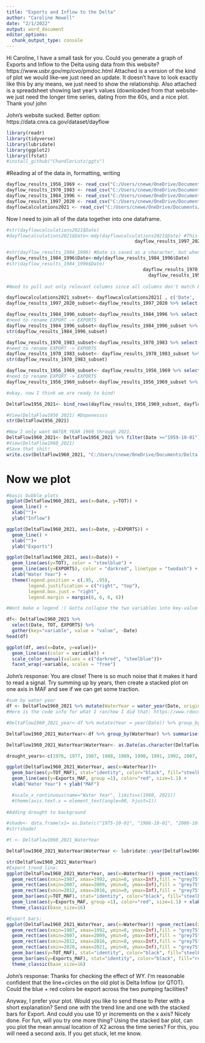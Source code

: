 ```yaml
---
title: "Exports and Inflow to the Delta"
author: "Caroline Newell"
date: "2/1/2022"
output: word_document
editor_options: 
  chunk_output_type: console
---
```

Hi Caroline, I have a small task for you. Could you generate a graph of Exports and Inflow to the Delta using data from this website? https://www.usbr.gov/mp/cvo/pmdoc.html
Attached is a version of the kind of plot we would like--we just need an update. It doesn't have to look exactly like this by any means, we just need to show the relationship. Also attached is a spreadsheet showing last year's values (downloaded from that website--we just need the longer time series, dating from the 60s, and a nice plot.  Thank you!
john

John's website sucked. Better option: https://data.cnra.ca.gov/dataset/dayflow
```r
library(readr)
library(tidyverse)
library(lubridate)
library(ggplot2)
library(lfstat)
#install_github("ChandlerLutz/ggts")
```

#Reading al of the data in, formatting, writing

```r
dayflow_results_1956_1969 <- read_csv("C:/Users/cnewe/OneDrive/Documents/Delta Inflow Outflow/1960 to present/data/dayflow-results-1956-1969.csv")
dayflow_results_1970_1983 <- read_csv("C:/Users/cnewe/OneDrive/Documents/Delta Inflow Outflow/1960 to present/data/dayflow-results-1970-1983.csv")
dayflow_results_1984_1996 <- read_csv("C:/Users/cnewe/OneDrive/Documents/Delta Inflow Outflow/1960 to present/data/dayflow-results-1984-1996.csv")
dayflow_results_1997_2020 <- read_csv("C:/Users/cnewe/OneDrive/Documents/Delta Inflow Outflow/1960 to present/data/dayflow-results-1997-2020.csv")
dayflowcalculations2021 <- read_csv("C:/Users/cnewe/OneDrive/Documents/Delta Inflow Outflow/1960 to present/data/dayflowcalculations2021.csv")
```

Now I need to join all of the data together into one dataframe.

```r
#str(dayflowcalculations2021$Date)
#dayflowcalculations2021$Date<-mdy(dayflowcalculations2021$Date) #This deletes values for some reason, and date data appears to be correct already... so i'm gonna leave it.
                                               dayflow_results_1997_2020$Date<-mdy(dayflow_results_1997_2020$Date)

#str(dayflow_results_1984_1996) #Date is saved as a character, but when i do as.date it changes the value completely...                                                                                             
dayflow_results_1984_1996$Date<-mdy(dayflow_results_1984_1996$Date)
#str(dayflow_results_1984_1996$Date)
                                                  dayflow_results_1970_1983$Date<- mdy(dayflow_results_1970_1983$Date)
                                                    dayflow_results_1956_1969$Date<- mdy(dayflow_results_1956_1969$Date)
                                                    
#Need to pull out only relevant columns since all columns don't match between data sets. 

dayflowcalculations2021_subset<- dayflowcalculations2021[ , c('Date', 'TOT', 'EXPORTS', 'OUT')]  #how to subset with base r                                                  
dayflow_results_1997_2020_subset<-dayflow_results_1997_2020 %>% select(Date, TOT, EXPORTS, OUT) #how to subset using tidyverse

dayflow_results_1984_1996_subset<-dayflow_results_1984_1996 %>% select(Date, TOT, EXPORT, OUT)
#need to rename EXPORT -> EXPORTS
dayflow_results_1984_1996_subset<-dayflow_results_1984_1996_subset %>% rename(EXPORTS = EXPORT)
str(dayflow_results_1984_1996_subset)

dayflow_results_1970_1983_subset<-dayflow_results_1970_1983 %>% select(Date, TOT, EXPORT, OUT)
#need to rename EXPORT -> EXPORTS
dayflow_results_1970_1983_subset<- dayflow_results_1970_1983_subset %>% rename(EXPORTS = EXPORT)
str(dayflow_results_1970_1983_subset)

dayflow_results_1956_1969_subset<- dayflow_results_1956_1969 %>% select(Date, TOT, EXPORT, OUT)
#need to rename EXPORT -> EXPORTS
dayflow_results_1956_1969_subset<-dayflow_results_1956_1969_subset %>% rename(EXPORTS = EXPORT)

#okay, now I think we are ready to bind!

DeltaFlow1956_2021<- bind_rows(dayflow_results_1956_1969_subset, dayflow_results_1970_1983_subset, dayflow_results_1984_1996_subset, dayflow_results_1997_2020_subset, dayflowcalculations2021_subset)

#View(DeltaFlow1956_2021) #Dopenessss
str(DeltaFlow1956_2021)
```

```r
#Now I only want WATER YEAR 1960 through 2021.
DeltaFlow1960_2021<- DeltaFlow1956_2021 %>% filter(Date >="1959-10-01")
#View(DeltaFlow1960_2021)
#Save that shit!
write.csv(DeltaFlow1960_2021, "C:/Users/cnewe/OneDrive/Documents/Delta Inflow Outflow/1960 to present/data/DeltaFlow_WaterYears1960_2021.csv")
```

# Now we plot
```r
#basic bubble plots
ggplot(DeltaFlow1960_2021, aes(x=Date, y=TOT)) +
  geom_line() +
  xlab("")+
  ylab("Inflow")

ggplot(DeltaFlow1960_2021, aes(x=Date, y=EXPORTS)) +
  geom_line() +
  xlab("")+
  ylab("Exports")

ggplot(DeltaFlow1960_2021, aes(x=Date)) +
  geom_line(aes(y=TOT), color = "steelblue") +
  geom_line(aes(y=EXPORTS), color = "darkred", linetype = "twodash") +
  xlab("Water Year") +
  theme(legend.position = c(.95, .95),
        legend.justification = c("right", "top"),
        legend.box.just = "right",
        legend.margin = margin(6, 6, 6, 6))

#Wont make a legend :( Gotta collapse the two variables into key-value pairs and then visualize

df<- DeltaFlow1960_2021 %>% 
  select(Date, TOT, EXPORTS) %>% 
  gather(key="variable", value = "value", -Date)
head(df)

ggplot(df, aes(x=Date, y=value))+
  geom_line(aes(color = variable)) +
  scale_color_manual(values = c("darkred", "steelblue"))+
  facet_wrap(~variable, scales = "free")
```

John's response: You are close! There is so much noise that it makes it hard to read a signal. Try summing up by years, then create a stacked plot on one axis in MAF and see if we can get some traction.

```r
#sum by water year
df <- DeltaFlow1960_2021 %>% mutate(WaterYear = water_year(Date, origin = "usgs")) #That was so easy! Crying.
#Here is the code info for what I ran/how I did that: https://www.rdocumentation.org/packages/lfstat/versions/0.9.4/topics/water_year

#DeltaFlow1960_2021_year<-df %>% mutate(Year = year(Date)) %>% group_by(Year) %>% summarise(Exports_AvgCFS = sum(EXPORTS)/1000000, TOT_AvgCFS = sum(TOT)/1000000) #lovely. This gives avg cfs though and I want MAF...

DeltaFlow1960_2021_WaterYear<-df %>% group_by(WaterYear) %>% summarise(Exports_MAF = sum(EXPORTS*1.983)/1000000, TOT_MAF = sum(TOT*1.983)/1000000) #24 hours at 1 cfs  = 1.983 acre feet

DeltaFlow1960_2021_WaterYear$WaterYear<- as.Date(as.character(DeltaFlow1960_2021_WaterYear$WaterYear), format="%Y")

drought_years<-c(1976, 1977, 1987, 1988, 1989, 1990, 1991, 1992, 2007, 2008, 2009, 2012, 2013, 2014, 2015, 2016, 2020, 2021) #data from: https://water.ca.gov/water-basics/drought  and Peter (2020, 2021)

ggplot(DeltaFlow1960_2021_WaterYear, aes(x=WaterYear))+
  geom_bar(aes(y=TOT_MAF), stat="identity", color="black", fill="steelblue")+
  geom_line(aes(y=Exports_MAF, group =1), color="red", size=1.1) +
  xlab("Water Year") + ylab("MAF")

  #scale_x_continuous(name="Water Year", limits=c(1960, 2021))
  #theme(axis.text.x = element_text(angle=90, hjust=1))
  
#Adding drought to background

#shade<- data.frame(x1= as.Date(c("1975-10-01", "1986-10-01", "2006-10-01", "2011-10-01")), x2= as.Date(c("1977-09-30", "1992-09-30", "2009-09-30", "2016-09-30")) , y1= -Inf, y2= Inf)
#str(shade)

#t <- DeltaFlow1960_2021_WaterYear

DeltaFlow1960_2021_WaterYear$WaterYear <- lubridate::year(DeltaFlow1960_2021_WaterYear$WaterYear)

str(DeltaFlow1960_2021_WaterYear)
#Export trend line:
ggplot(DeltaFlow1960_2021_WaterYear, aes(x=WaterYear)) +geom_rect(aes(xmin=1976, xmax=1977, ymin=0, ymax=Inf), fill = "grey75", alpha = .1) +
  geom_rect(aes(xmin=1987, xmax=1992, ymin=0, ymax=Inf),fill = "grey75", alpha = .1) +
  geom_rect(aes(xmin=2007, xmax=2009, ymin=0, ymax=Inf),fill = "grey75", alpha = .1) +
  geom_rect(aes(xmin=2012, xmax=2016, ymin=0, ymax=Inf),fill = "grey75", alpha = .1)+
  geom_bar(aes(y=TOT_MAF), stat="identity", color="black", fill="steelblue") + 
  geom_line(aes(y=Exports_MAF, group =1), color="red", size=1.1) + xlab("Water Year") +  ylab("MAF") + ggtitle("Total Delta Inflow and Exports")+ scale_x_continuous(breaks=c(1960, 1970, 1980, 1990, 2000, 2010, 2020))+
  theme_classic(base_size=16) 

#Export bars: 
ggplot(DeltaFlow1960_2021_WaterYear, aes(x=WaterYear)) +geom_rect(aes(xmin=1976, xmax=1977, ymin=0, ymax=Inf), fill = "grey75", alpha = .1) +
  geom_rect(aes(xmin=1987, xmax=1992, ymin=0, ymax=Inf),fill = "grey75", alpha = .1) +
  geom_rect(aes(xmin=2007, xmax=2009, ymin=0, ymax=Inf),fill = "grey75", alpha = .1) +
  geom_rect(aes(xmin=2012, xmax=2016, ymin=0, ymax=Inf),fill = "grey75", alpha = .1)+
  geom_rect(aes(xmin=2020, xmax=2021, ymin=0, ymax=Inf),fill = "grey75", alpha = .1)+
  geom_bar(aes(y=TOT_MAF), stat="identity", color="black", fill="steelblue") + 
  geom_bar(aes(y=Exports_MAF), stat="identity", color="black", fill="red") + xlab("Water Year") +  ylab("MAF") + ggtitle("Total Delta Inflow and Exports")+ scale_x_continuous(breaks=c(1960, 1970, 1980, 1990, 2000, 2010, 2020))+
  theme_classic(base_size=16) 


```

John's response:
Thanks for checking the effect of WY. I'm reasonable confident that the line+circles on the old plot is Delta Inflow (or QTOT). Could the blue + red colors be export across the two pumping facilities?

Anyway, I prefer your plot. Would you like to send these to Peter with a short explanation? Send one with the trend line and one with the stacked bars for Export. And could you use 10 yr increments on the x axis?
Nicely done. 
For fun, will you try one more thing? Using the stacked bar plot, can you plot the mean annual location of X2 across the time series? For this, you will need a second axis. If you get stuck, let me know.